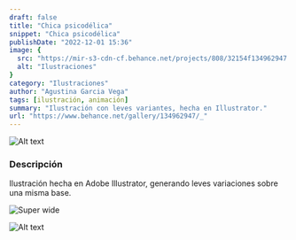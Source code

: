 ```yaml
---
draft: false
title: "Chica psicodélica"
snippet: "Chica psicodélica"
publishDate: "2022-12-01 15:36"
image: {
  src: "https://mir-s3-cdn-cf.behance.net/projects/808/32154f134962947.Y3JvcCwxMDUwLDgyMSwyNTU2LDQxNg.png",
  alt: "Ilustraciones"
}
category: "Ilustraciones"
author: "Agustina Garcia Vega"
tags: [ilustración, animación]
summary: "Ilustración con leves variantes, hecha en Illustrator."
url: "https://www.behance.net/gallery/134962947/_"
---
```


![Alt text](@assets/img/portfolio/chica-psicodelica/portfolio-chica-psicodelica-00.png)

### <a name="Descripción"></a>Descripción

Ilustración hecha en Adobe Illustrator, generando leves variaciones sobre una misma base.

![Super wide](https://mir-s3-cdn-cf.behance.net/project_modules/max_1200/c9e6f5134962947.61df2f8e04f0c.gif)

![Alt text](@assets/img/portfolio/chica-psicodelica/portfolio-chica-psicodelica-01.png)

